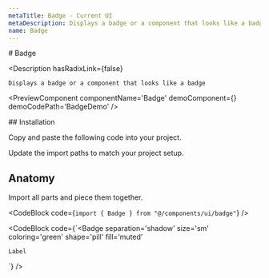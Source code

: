 ```yaml
---
metaTitle: Badge - Current UI
metaDescription: Displays a badge or a component that looks like a badge
name: Badge
---
```


<FlexGroup>
  # Badge

  <Description
    hasRadixLink={false}
  >
    Displays a badge or a component that looks like a badge
  </Description>
</FlexGroup>

<PreviewComponent
  componentName='Badge'
  demoComponent={<BadgeDemo />}
  demoCodePath='BadgeDemo'
/>

<FlexGroup>
  ## Installation

Copy and paste the following code into your project.

<ComponentSource code='Badge' />

Update the import paths to match your project setup.

## Anatomy

Import all parts and piece them together.

<CodeBlock code={`import { Badge } from "@/components/ui/badge"`} />

<CodeBlock
  code={`<Badge
    separation='shadow'
    size='sm'
    coloring='green'
    shape='pill'
    fill='muted'
>
    Label
</Badge>`}
/>
</FlexGroup>
